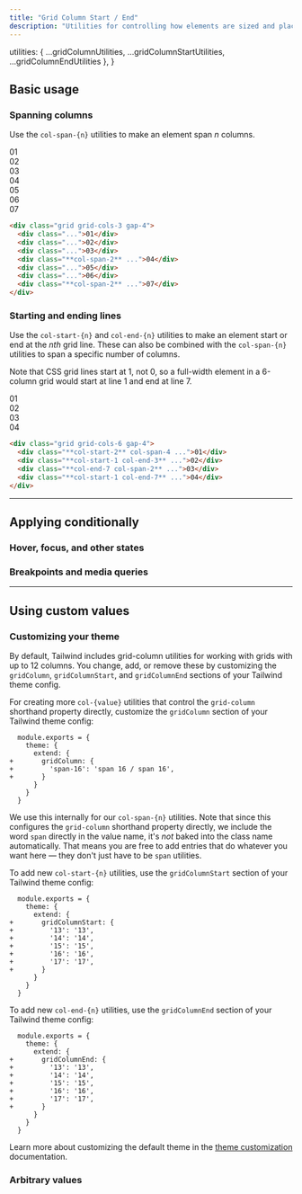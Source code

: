 ```yaml
---
title: "Grid Column Start / End"
description: "Utilities for controlling how elements are sized and placed across grid columns."
---
```



  utilities: { ...gridColumnUtilities, ...gridColumnStartUtilities, ...gridColumnEndUtilities },
}

## Basic usage

### Spanning columns

Use the `col-span-{n}` utilities to make an element span _n_ columns.

<Example>
  <div class="grid grid-cols-3 gap-4 font-mono text-white text-sm text-center font-bold leading-6">
    <div class="p-4 rounded-lg bg-indigo-300 dark:bg-indigo-800 dark:text-indigo-400">01</div>
    <div class="p-4 rounded-lg bg-indigo-300 dark:bg-indigo-800 dark:text-indigo-400">02</div>
    <div class="p-4 rounded-lg bg-indigo-300 dark:bg-indigo-800 dark:text-indigo-400">03</div>
    <div class="p-4 rounded-lg shadow-lg bg-indigo-500 col-span-2">04</div>
    <div class="p-4 rounded-lg bg-indigo-300 dark:bg-indigo-800 dark:text-indigo-400">05</div>
    <div class="p-4 rounded-lg bg-indigo-300 dark:bg-indigo-800 dark:text-indigo-400">06</div>
    <div class="p-4 rounded-lg shadow-lg bg-indigo-500 col-span-2">07</div>
  </div>
</Example>

```html
<div class="grid grid-cols-3 gap-4">
  <div class="...">01</div>
  <div class="...">02</div>
  <div class="...">03</div>
  <div class="**col-span-2** ...">04</div>
  <div class="...">05</div>
  <div class="...">06</div>
  <div class="**col-span-2** ...">07</div>
</div>
```

### Starting and ending lines

Use the `col-start-{n}` and `col-end-{n}` utilities to make an element start or end at the _nth_ grid line. These can also be combined with the `col-span-{n}` utilities to span a specific number of columns.

Note that CSS grid lines start at 1, not 0, so a full-width element in a 6-column grid would start at line 1 and end at line 7.

<Example>
  <div class="grid grid-cols-6 gap-4 font-mono text-white text-sm text-center font-bold leading-6">
    <div class="p-4 rounded-lg bg-stripes-teal"></div>
    <div class="p-4 rounded-lg shadow-lg bg-teal-500 col-start-2 col-span-4">01</div>
    <div class="p-4 rounded-lg bg-stripes-teal"></div>
    <div class="p-4 rounded-lg shadow-lg bg-teal-500 col-start-1 col-end-3">02</div>
    <div class="p-4 rounded-lg bg-stripes-teal"></div>
    <div class="p-4 rounded-lg bg-stripes-teal"></div>
    <div class="p-4 rounded-lg shadow-lg bg-teal-500 col-end-7 col-span-2">03</div>
    <div class="p-4 rounded-lg shadow-lg bg-teal-500 col-start-1 col-end-7">04</div>
  </div>
</Example>

```html
<div class="grid grid-cols-6 gap-4">
  <div class="**col-start-2** col-span-4 ...">01</div>
  <div class="**col-start-1 col-end-3** ...">02</div>
  <div class="**col-end-7 col-span-2** ...">03</div>
  <div class="**col-start-1 col-end-7** ...">04</div>
</div>
```

---

## <Heading ignore>Applying conditionally</Heading>

### <Heading ignore>Hover, focus, and other states</Heading>

<HoverFocusAndOtherStates defaultClass="col-span-2" featuredClass="col-span-6" />

### <Heading ignore>Breakpoints and media queries</Heading>

<BreakpointsAndMediaQueries defaultClass="col-span-2" featuredClass="col-span-6" />

---

## Using custom values

### Customizing your theme

By default, Tailwind includes grid-column utilities for working with grids with up to 12 columns. You change, add, or remove these by customizing the `gridColumn`, `gridColumnStart`, and `gridColumnEnd` sections of your Tailwind theme config.

For creating more `col-{value}` utilities that control the `grid-column` shorthand property directly, customize the `gridColumn` section of your Tailwind theme config:

```diff-js tailwind.config.js
  module.exports = {
    theme: {
      extend: {
+       gridColumn: {
+         'span-16': 'span 16 / span 16',
+       }
      }
    }
  }
```

We use this internally for our `col-span-{n}` utilities. Note that since this configures the `grid-column` shorthand property directly, we include the word `span` directly in the value name, it's _not_ baked into the class name automatically. That means you are free to add entries that do whatever you want here — they don't just have to be `span` utilities.

To add new `col-start-{n}` utilities, use the `gridColumnStart` section of your Tailwind theme config:

```diff-js tailwind.config.js
  module.exports = {
    theme: {
      extend: {
+       gridColumnStart: {
+         '13': '13',
+         '14': '14',
+         '15': '15',
+         '16': '16',
+         '17': '17',
+       }
      }
    }
  }
```

To add new `col-end-{n}` utilities, use the `gridColumnEnd` section of your Tailwind theme config:

```diff-js tailwind.config.js
  module.exports = {
    theme: {
      extend: {
+       gridColumnEnd: {
+         '13': '13',
+         '14': '14',
+         '15': '15',
+         '16': '16',
+         '17': '17',
+       }
      }
    }
  }
```

Learn more about customizing the default theme in the [theme customization](/docs/theme#customizing-the-default-theme) documentation.

### Arbitrary values

<ArbitraryValues property="grid-column/grid-column-start/grid-column-end" featuredClass="col-[16_/_span_16]" />

